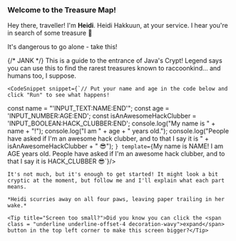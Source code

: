 
### Welcome to the Treasure Map!

Hey there, traveller! I'm <b>Heidi</b>. Heidi Hakkuun, at your service. I hear you're in search of some treasure 👀 

<Dialogue user="That's right! I'm looking for the Athena Award!">
    It's dangerous to go alone - take this!

<Dialogue user="Huh, what's that?"> {/* JANK */}
    This is a guide to the entrance of Java's Crypt! Legend says you can use this to find the rarest treasures known to raccoonkind... and humans too, I suppose. 
    
    <CodeSnippet snippet={`// Put your name and age in the code below and click "Run" to see what happens!

const name = "'INPUT_TEXT:NAME:END'";
const age = 'INPUT_NUMBER:AGE:END';
const isAnAwesomeHackClubber = 'INPUT_BOOLEAN:HACK_CLUBBER:END';
console.log("My name is " + name + "!");
console.log("I am " + age + " years old.");
console.log("People have asked if I'm an awesome hack clubber, and to that I say it is " + isAnAwesomeHackClubber + " 😎");
    `} template={`My name is NAME!
    I am AGE years old.
    People have asked if I'm an awesome hack clubber, and to that I say it is HACK_CLUBBER 😎`}/>

    It's not much, but it's enough to get started! It might look a bit cryptic at the moment, but follow me and I'll explain what each part means.

    *Heidi scurries away on all four paws, leaving paper trailing in her wake.* 

    <Tip title="Screen too small?">Did you know you can click the <span class = "underline underline-offset-4 decoration-wavy">expand</span> button in the top left corner to make this screen bigger?</Tip>
    
</Dialogue>

</Dialogue>


<ResourceSection>
  <ResourceCard image='https://cloud-hip63cfd6-hack-club-bot.vercel.app/04d39ebbb-6726-46d9-969b-3adcf40c5538_1_105_c.jpeg' name="Why there aren't more women in STEM" description="Learn about Hack Club's Athena program." link="https://youtu.be/hLCCbJw6Osg?si=TrmdkisxRlsGiyWC" />
</ResourceSection>
